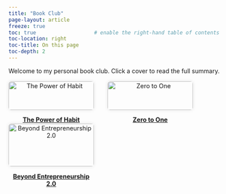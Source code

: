```yaml
---
title: "Book Club"
page-layout: article
freeze: true
toc: true                   # enable the right-hand table of contents
toc-location: right
toc-title: On this page
toc-depth: 2
---
```



<style>
.book-grid {
  display: flex;
  flex-wrap: wrap;
  justify-content: flex-start;
  gap: 2rem;
  margin-top: 1rem;
}
.book-card {
  width: 200px;
  text-align: center;
  font-size: 0.9rem;
}
.book-card img {
  width: 100%;
  border-radius: 6px;
  box-shadow: 0 0 8px rgba(0,0,0,0.1);
}
</style>





Welcome to my personal book club. 
Click a cover to read the full summary.



<div class="book-grid">



<div class="book-card">
  <a href="posts/2025-10-01-Habit.qmd">
    <img src="img/PowerHabit.jpg" alt="The Power of Habit">
    <p><strong>The Power of Habit</strong></p>
  </a>
</div>



<div class="book-card">
  <a href="posts/2025-09-05-ZeroOne.qmd">
    <img src="img/ZeroOne.jpg" alt="Zero to One">
    <p><strong>Zero to One</strong></p>
  </a>
</div>



<div class="book-card">
  <a href="posts/2025-09-03-BE2.qmd">
    <img src="img/BE2.jpg" alt="Beyond Entrepreneurship 2.0">
    <p><strong>Beyond Entrepreneurship 2.0</strong></p>
  </a>
</div>

</div>
